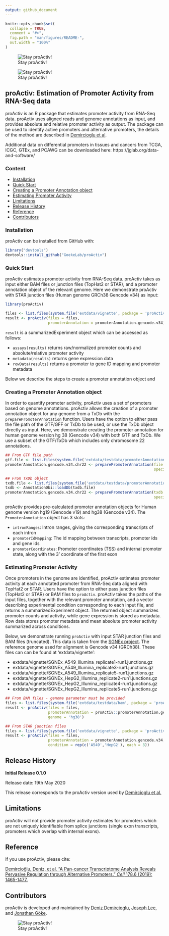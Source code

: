 ```yaml
---
output: github_document
---
```


<!-- README.md is generated from README.Rmd. Please edit that file -->

```r
knitr::opts_chunk$set(
  collapse = TRUE,
  comment = "#>",
  fig.path = "man/figures/README-",
  out.width = "100%"
)
```
![Stay proActiv!](man/figures/proActiv_design.png)

![Stay proActiv!](man/figures/proActiv_name.png)


## proActiv: Estimation of Promoter Activity from RNA-Seq data

<!-- badges: start -->
<!-- badges: end -->

proActiv is an R package that estimates promoter activity from RNA-Seq data. proActiv uses aligned reads and genome annotations as input, and provides absolute and relative promoter activity as output. The package can be used to identify active promoters and alternative promoters, the details of the method are described in [Demircioglu et al][Reference].

Additional data on differential promoters in tissues and cancers from TCGA, ICGC, GTEx, and PCAWG can be downloaded here: https://jglab.org/data-and-software/

### Content

- [Installation]
- [Quick Start]
- [Creating a Promoter Annotation object]
- [Estimating Promoter Activity]
- [Limitations]
- [Release History]
- [Reference]
- [Contributors]


### Installation

proActiv can be installed from GitHub with:

``` r
library("devtools")
devtools::install_github("GoekeLab/proActiv")
```

### Quick Start

proActiv estimates promoter activity from RNA-Seq data. proActiv takes as input either BAM files or junction files (TopHat2 or STAR), and a promoter annotation object of the relevant genome. Here we demonstrate proActiv with STAR junction files (Human genome GRCh38 Gencode v34) as input:

```r
library(proActiv)

files <- list.files(system.file('extdata/vignette', package = 'proActiv'), full.names = TRUE)
result <- proActiv(files = files, 
                   promoterAnnotation = promoterAnnotation.gencode.v34)

```

`result` is a summarizedExperiment object which can be accessed as follows:

 - `assays(results)` returns raw/normalized promoter counts and absolute/relative promoter activity  
 - `metadata(results)` returns gene expression data  
 - `rowData(results)` returns a promoter to gene ID mapping and promoter metadata

Below we describe the steps to create a promoter annotation object and 

### Creating a Promoter Annotation object

In order to quantify promoter activity, proActiv uses a set of promoters based on genome annotations. proActiv allows the creation of a promoter annotation object for any genome from a TxDb with the `preparePromoterAnnotation` function. Users have the option to either pass the file path of the GTF/GFF or TxDb to be used, or use the TxDb object directly as input. Here, we demonstrate creating the promoter annotation for human genome version hg 38 (Gencode v34) with both GTF and TxDb. We use a subset of the GTF/TxDb which includes only chromosome 22 annotations.

```r

## From GTF file path
gtf.file <- list.files(system.file('extdata/testdata/promoterAnnotation', package = 'proActiv'), pattern = 'gtf', full.names = TRUE)
promoterAnnotation.gencode.v34.chr22 <- preparePromoterAnnotation(file = gtf.file,
                                                                  species = 'Homo_sapiens')

## From TxDb object
txdb.file <- list.files(system.file('extdata/testdata/promoterAnnotation', package = 'proActiv'), pattern = 'sqlite', full.names = TRUE)
txdb <- AnnotationDbi::loadDb(txdb.file)
promoterAnnotation.gencode.v34.chr22 <- preparePromoterAnnotation(txdb = txdb, 
                                                                  species = 'Homo_sapiens')

```

proActiv provides pre-calculated promoter annotation objects for Human genome version hg19 (Gencode v19) and hg38 (Gencode v34). The `PromoterAnnotation` object has 3 slots:
 
 - `intronRanges`: Intron ranges, giving the corresponding transcripts of each intron  
 - `promoterIdMapping`: The id mapping between transcripts, promoter ids and gene ids  
 - `promoterCoordinates`: Promoter coordinates (TSS) and internal promoter state, along with the 3' coordinate of the first exon 

### Estimating Promoter Activity

Once promoters in the genome are identified, proActiv estimates promoter activity at each annotated promoter from RNA-Seq data aligned with TopHat2 or STAR. Users have the option to either pass junction files (TopHat2 or STAR) or BAM files to `proActiv`. proActiv takes the paths of the input files, together with the relevant promoter annotation, and a vector describing experimental condition corresponding to each input file, and returns a summarizedExperiment object. The returned object summarizes promoter counts and activity, while gene expression is stored as metadata. Row data stores promoter metadata and mean absolute promoter activity summarized across conditions.   

Below, we demonstrate running `proActiv` with input STAR junction files and BAM files (truncated). This data is taken from the [SGNEx project](https://github.com/GoekeLab/sg-nex-data). The reference genome used for alignment is Gencode v34 (GRCh38). These files can  can be found at ‘extdata/vignette’:

- extdata/vignette/SGNEx_A549_Illumina_replicate1-run1.junctions.gz
- extdata/vignette/SGNEx_A549_Illumina_replicate3-run1.junctions.gz 
- extdata/vignette/SGNEx_A549_Illumina_replicate5-run1.junctions.gz
- extdata/vignette/SGNEx_HepG2_Illumina_replicate2-run1.junctions.gz 
- extdata/vignette/SGNEx_HepG2_Illumina_replicate4-run1.junctions.gz 
- extdata/vignette/SGNEx_HepG2_Illumina_replicate5-run1.junctions.gz

```r
## From BAM files - genome parameter must be provided
files <- list.files(system.file('extdata/testdata/bam', package = 'proActiv'), full.names = TRUE)
result <- proActiv(files = files, 
                   promoterAnnotation = proActiv::promoterAnnotation.gencode.v34,
                   genome = 'hg38')

## From STAR junction files
files <- list.files(system.file('extdata/vignette', package = 'proActiv'), full.names = TRUE)
result <- proActiv(files = files, 
                   promoterAnnotation = promoterAnnotation.gencode.v34,
                   condition = rep(c('A549','HepG2'), each = 3))
```

## Release History

**Initial Release 0.1.0**

Release date: 19th May 2020

This release corresponds to the proActiv version used by [Demircioglu et al.][Reference]

## Limitations

proActiv will not provide promoter activity estimates for promoters which are not uniquely identifiable from splice junctions (single exon transcripts, promoters which overlap with internal exons).

## Reference

If you use proActiv, please cite:

[Demircioğlu, Deniz, et al. "A Pan-cancer Transcriptome Analysis Reveals Pervasive Regulation through Alternative Promoters." *Cell* 178.6 (2019): 1465-1477.](https://www.cell.com/cell/fulltext/S0092-8674(19)30906-7)

## Contributors

proActiv is developed and maintained by [Deniz Demircioglu](https://github.com/dnzdmrcgl), [Joseph Lee](https://github.com/jleechung), and [Jonathan Göke](https://github.com/jonathangoeke).

![Stay proActiv!](man/figures/proActiv_logoName.png)

